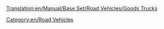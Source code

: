 [[Translation:en/Manual/Base Set/Road Vehicles/Goods Trucks]]

{{es/Vehículo de carretera|nombre    = Camión de mercancías Balogh
  |imagen    = en/Balogh Goods Truck.png
  |precio    = 8.774 € (4.387 £)
  |velocidad = 48 km/h (30 mph)
  |coste     = 842 € (421 £)
  |diseño    = 1936
  |duración  = 15
  |capacidad = 14 cajas de mercancías
}}
{{es/Vehículo de carretera|nombre    = Camión de mercancías Craighead
  |imagen    = en/Craighead Goods Truck.png
  |precio    = 10.6660 € (5.330 £)
  |velocidad = 88 km/h (55 mph)
  |coste     = 1.574 (787 £)
  |diseño    = 1974
  |duración  = 15
  |capacidad = 16 cajas de mercancías
}}
{{es/Vehículo de carretera|nombre    = Camión de mercancías Goss
  |imagen    = en/Goss Goods Truck.png
  |precio    = 11.480 € (5.740 £)
  |velocidad = 112 km/h (70 mph)
  |coste     = 2.250 € (1.125 £)
  |diseño    = 2005
  |duración  = 15
  |capacidad = 18 cajas de mercancías
}}

[[Category:en/Road Vehicles]]